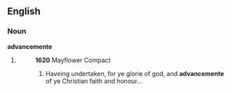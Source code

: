 ==English==

===Noun===
'''advancemente'''

# {{archaic spelling of|[[advancement]]}}
#: '''1620''' Mayflower Compact
#:# Haveing undertaken, for ye glorie of god, and '''advancemente''' of ye Christian faith and honour...